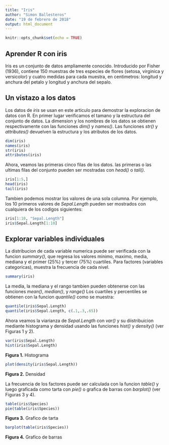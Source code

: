 ```yaml
---
title: "Iris"
author: "Simon Ballesteros"
date: "19 de febrero de 2018"
output: html_document
---
```


```r
knitr::opts_chunk$set(echo = TRUE)
```

## Aprender R con iris

Iris es un conjunto de datos ampliamente conocido. Introducido por Fisher (1936), contiene 150 muestras de tres especies de flores (setosa, virginica y versicolor) y cuatro medidas para cada muestra, en centimetros: longitud y anchura del petalo y longitud y anchura del sepalo. 

## Un vistazo a los datos
Los datos de _iris_ se usan en este articulo para demostrar la exploracion de datos con R. En primer lugar verificamos el tamano y la estructura del conjunto de datos. La dimension y los nombres de los datos se obtienen respectivamente con las funciones *dim()* y *names()*. Las funciones *str()* y *attributes()* devuelven la estructura y los atributos de los datos.

```r
dim(iris)
names(iris)
str(iris)
attributes(iris)
```

Ahora, veamos las primeras cinco filas de los datos. las primeras o las ultimas filas del conjunto pueden ser mostradas con *head()* o *tail()*.

```r
iris[1:5,]
head(iris)
tail(iris)
```

Tambien podemos mostrar los valores de una sola columna. Por ejemplo, los 10 primeros valores de *Sepal.Length* pueden ser mostrados con cualquiera de los codigos siguientes:

```r
iris[1:10, "Sepal.Length"]
iris$Sepal.Length[1:10]
```

## Explorar variables individuales

La distribucion de cada variable numerica puede ser verificada con la funcion *summary()*, que regresa los valores minimo, maximo, media, mediana y el primer (25%) y tercer (75%) cuartiles. Para factores (variables categoricas), muestra la frecuencia de cada nivel.

```r
summary(iris)
```

La media, la mediana y el rango tambien pueden obtenerse con las funciones *mean()*, *median()*, y *range()* Los cuartiles y percentiles se obtienen con la funcion *quantile()* como se muestra:

```r
quantile(iris$Sepal.Length)
quantile(iris$Sepal.Length, c(.1,.3,.65))
```

Ahora veamos la viarianza de *Sepal.Length* con *var()* y su diistribuicion mediante histograma y densidad usando las funciones *hist()* y *density()* (ver Figuras 1 y 2).

```r
var(iris$Sepal.Length)
hist(iris$Sepal.Length)
```
**Figura 1.** Histograma
```r
plot(density(iris$Sepal.Length))
```
**Figura 2.** Densidad

La frecuencia de los factores puede ser calculada con la funcion *table()* y luego graficada como tarta con *pie()* o grafica de barras con *barplot()* (ver Figuras 3 y 4).

```r
table(iris$Species)
pie(table(iris$Species))
```
**Figura 3.** Grafico de tarta
```r
barplot(table(iris$Species))
```
**Figura 4.** Grafico de barras


